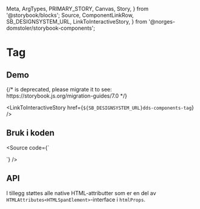   Meta,
  ArgTypes,
  PRIMARY_STORY,
  Canvas,
  Story,
} from '@storybook/blocks';
  Source,
  ComponentLinkRow,
  SB_DESIGNSYSTEM_URL,
  LinkToInteractiveStory,
} from '@norges-domstoler/storybook-components';

<Meta of={TagStories} />

# Tag

<ComponentLinkRow
  docsHref="https://design.domstol.no/987b33f71/p/19eec4-tag"
  figmaHref="https://www.figma.com/file/ewqSDmkgqDQ5PyOsRp4V5b/?node-id=7766%3A151028"
  githubHref="https://github.com/domstolene/designsystem/tree/main/packages/components/src/components/Tag"
/>

## Demo

<Canvas>
  {/* <Story id="dds-components-tag--default" /> is deprecated, please migrate it to <Story of={referenceToStory} /> see: https://storybook.js.org/migration-guides/7.0 */}

  <Story id="dds-components-tag--default" />
</Canvas>

<LinkToInteractiveStory href={`${SB_DESIGNSYSTEM_URL}dds-components-tag`} />

## Bruk i koden

<Source
  code={`

<Tag text="status" />
`} />

## API

<ArgTypes of={PRIMARY_STORY} />

I tillegg støttes alle native HTML-attributter som er en del av `HTMLAttributes<HTMLSpanElement>`-interface i `htmlProps`.
